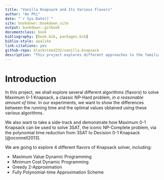 ```yaml
--- 
title: "Vanilla Knapsack and Its Various Flavors"
author: "An Phi"
date: "`r Sys.Date()`"
site: bookdown::bookdown_site
output: bookdown::gitbook
documentclass: book
bibliography: [book.bib, packages.bib]
biblio-style: apalike
link-citations: yes
github-repo: blacksteed232/vanilla.knapsack
description: "This project explores different approaches to the familiar Maximum 0-1 Knapsack problem."
---
```


# Introduction {-}

In this project, we shall explore several different algorithms (flavors) to solve Maximum 0-1 Knapsack, a classic NP-Hard problem, _in a reasonable amount of time_. In our experiments, we want to show the differences between the running time and the optimal values obtained using these various algorithms. 

We also want to take a side-track and demonstrate how Maximum 0-1 Knapsack can be used to solve 3SAT, the iconic NP-Complete problem, via the polynomial time reduction from 3SAT to Decision 0-1 Knapsack [@oconnell2013].

We are going to explore 4 different flavors of Knapsack solver, including:

* Maximum Value Dynamic Programming
* Minimum Cost Dynamic Programming
* Greedy 2-Approximation 
* Fully Polynomial-time Approximation Scheme

